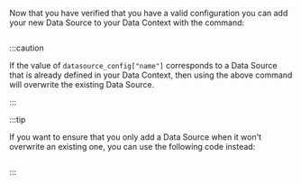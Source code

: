Now that you have verified that you have a valid configuration you can add your new Data Source to your Data Context with the command:

```python title="Python" name="version-0.18 add your datasource to your data_context"
```

:::caution

If the value of `datasource_config["name"]` corresponds to a Data Source that is already defined in your Data Context, then using the above command will overwrite the existing Data Source.

:::

:::tip

If you want to ensure that you only add a Data Source when it won't overwrite an existing one, you can use the following code instead:

```python title="Python" name="version-0.18 add your datasource to your data_context only if it does not already exit"
```

:::